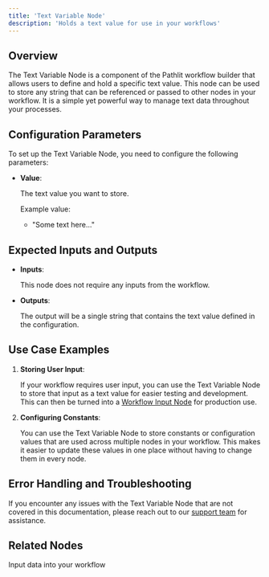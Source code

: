 ```yaml
---
title: 'Text Variable Node'
description: 'Holds a text value for use in your workflows'
---
```


## Overview
The Text Variable Node is a component of the Pathlit workflow builder that allows users to define and hold a specific text value. This node can be used to store any string that can be referenced or passed to other nodes in your workflow. It is a simple yet powerful way to manage text data throughout your processes.

## Configuration Parameters

To set up the Text Variable Node, you need to configure the following parameters:

* **Value**:

    The text value you want to store.

    Example value:
    - "Some text here..."

## Expected Inputs and Outputs
- **Inputs**:

  This node does not require any inputs from the workflow.

- **Outputs**:

  The output will be a single string that contains the text value defined in the configuration.

## Use Case Examples
1. **Storing User Input**:

    If your workflow requires user input, you can use the Text Variable Node to store that input as a text value for easier testing and development. This can then be turned into a [Workflow Input Node](/pathways/input) for production use.

2. **Configuring Constants**:

    You can use the Text Variable Node to store constants or configuration values that are used across multiple nodes in your workflow. This makes it easier to update these values in one place without having to change them in every node.

## Error Handling and Troubleshooting

If you encounter any issues with the Text Variable Node that are not covered in this documentation, please reach out to our [support team](mailto:dev@pathlit.ai) for assistance.

## Related Nodes
<CardGroup>
  <Card
    title="Input Node"
    href="/pathways/input"
  >
    Input data into your workflow
  </Card>
</CardGroup>
